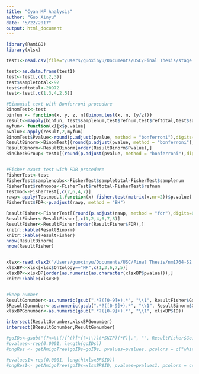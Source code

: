 ```yaml
---
title: "Cyan MF Analysis"
author: "Guo Xinyu"
date: "5/22/2017"
output: html_document
---
```


```r
library(RamiGO)
library(xlsx)
```

```r
test1<-read.csv(file="/Users/guoxinyu/Documents/USC/Final Thesis/stage 2/testC MF.csv",header = TRUE,sep =",")

test<-as.data.frame(test1)
test<-test[,c(1,2,3)]
test$sampletotal<-92
test$reftotal<-20972
test<-test[,c(1,3,4,2,5)]

#Binomial text with Bonferroni procedure
BinomTest<-test
binfun <- function(x, y, z, n){binom.test(x, n, (y/z))}
result<-mapply(binfun, test$samplenum,test$refnum,test$reftotal,test$sampletotal)
myfun<- function(x){x$p.value}
pvalue<-apply(result,2,myfun)
BinomTest$Pvalue<-round(p.adjust(pvalue, method = "bonferroni"),digits=6)
ResultBinorm<-BinomTest[(round(p.adjust(pvalue, method = "bonferroni"),digits=6))<=0.05,]
ResultBinorm<-ResultBinorm[order(ResultBinorm$Pvalue),]
BinCheckGroup<-test1[(round(p.adjust(pvalue, method = "bonferroni"),digits=6))<=0.05,]


#Fisher exact test with FDR procedure
FisherTest<-test
FisherTest$samplenoobs<-FisherTest$sampletotal-FisherTest$samplenum
FisherTest$refnoobs<-FisherTest$reftotal-FisherTest$refnum
Testmod<-FisherTest[,c(2,6,4,7)]
rawp<-apply(Testmod,1,function(x) fisher.test(matrix(x,nr=2))$p.value)
FisherTest$FDR<-p.adjust(rawp, method = "BH")

ResultFisher<-FisherTest[(round(p.adjust(rawp, method = "fdr"),digits=6))<=0.1,]
ResultFisher<-ResultFisher[,c(1,2,4,6,7,8)]
ResultFisher<-ResultFisher[order(ResultFisher$FDR),]
knitr::kable(ResultBinorm)
knitr::kable(ResultFisher)
nrow(ResultBinorm)
nrow(ResultFisher)


xlsx<-read.xlsx2("/Users/guoxinyu/Documents/USC/Final Thesis/nm1764-S2 (1).xls", 6)
xlsxBP<-xlsx[xlsx$Ontology=="MF",c(1,3,6,7,5)]
xlsxBP<-xlsxBP[order(as.numeric(as.character(xlsxBP$pvalue))),]
knitr::kable(xlsxBP)


#keep number
ResultGonumber<-as.numeric(gsub(".*?([0-9]+).*", "\\1", ResultFisher$Go))
BResultGonumber<-as.numeric(gsub(".*?([0-9]+).*", "\\1", ResultBinorm$Go))
xlsxBPGonumber<-as.numeric(gsub(".*?([0-9]+).*", "\\1", xlsxBP$ID))

intersect(ResultGonumber,xlsxBPGonumber)
intersect(BResultGonumber,ResultGonumber)

#goIDs<-gsub("(?<=\\()[^()]*(?=\\))(*SKIP)(*F)|.", "", ResultFisher$Go, perl=T)
#pvalues<-rep(0.0001, length(goIDs))
#pngRes <- getAmigoTree(goIDs=goIDs, pvalues=pvalues, pcolors = c("white","tomato"),psplit = c(1,0.25,0.1,0.05,0.001), filename="/Cyan MF Fisher Amigo", picType="png", saveResult=TRUE)

#pvalues1<-rep(0.0001, length(xlsxBP$ID))
#pngRes1<- getAmigoTree(goIDs=xlsxBP$ID, pvalues=pvalues1, pcolors = c("white","tomato"),psplit = c(1,0.25,0.1,0.05,0.001), filename="/Paper Cyan MF Amigo", picType="png", saveResult=TRUE)
```

